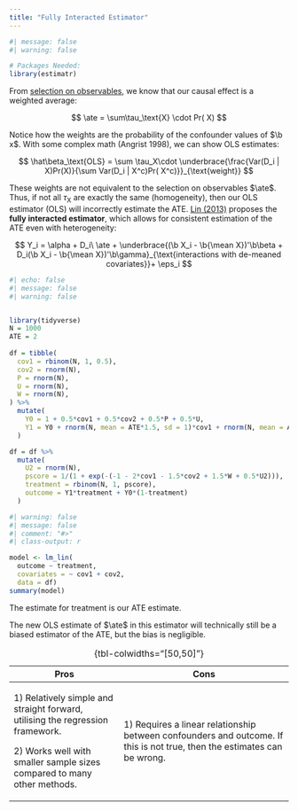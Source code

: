 ```yaml
---
title: "Fully Interacted Estimator"
---
```


```r
#| message: false
#| warning: false

# Packages Needed:
library(estimatr)
```

From [selection on observables](soo.qmd), we know that our causal effect is a weighted average:

$$
\ate = \sum\tau_\text{X} \cdot Pr( X)
$$

Notice how the weights are the probability of the confounder values of $\b x$. With some complex math (Angrist 1998), we can show OLS estimates:

$$
\hat\beta_\text{OLS} = \sum \tau_X\cdot \underbrace{\frac{Var(D_i | X)Pr(X)}{\sum Var(D_i | X^c)Pr( X^c)}}_{\text{weight}}
$$

These weights are not equivalent to the selection on observables $\ate$. Thus, if not all $\tau_\text{X}$ are exactly the same (homogeneity), then our OLS estimator (OLS) will incorrectly estimate the ATE. [Lin (2013)](https://projecteuclid.org/journals/annals-of-applied-statistics/volume-7/issue-1/Agnostic-notes-on-regression-adjustments-to-experimental-data--Reexamining/10.1214/12-AOAS583.full) proposes the **fully interacted estimator**, which allows for consistent estimation of the ATE even with heterogeneity:

$$
Y_i = \alpha + D_i\ \ate + \underbrace{(\b X_i - \b{\mean X})'\b\beta + D_i(\b X_i - \b{\mean X})'\b\gamma}_{\text{interactions with de-meaned covariates}}+ \eps_i
$$

```r
#| echo: false
#| message: false
#| warning: false


library(tidyverse)
N = 1000
ATE = 2
  
df = tibble(
  cov1 = rbinom(N, 1, 0.5),
  cov2 = rnorm(N),
  P = rnorm(N),
  U = rnorm(N), 
  W = rnorm(N),
) %>%
  mutate(
    Y0 = 1 + 0.5*cov1 + 0.5*cov2 + 0.5*P + 0.5*U,
    Y1 = Y0 + rnorm(N, mean = ATE*1.5, sd = 1)*cov1 + rnorm(N, mean = ATE/2)*(1-cov1)
  )

df = df %>%
  mutate(
    U2 = rnorm(N),
    pscore = 1/(1 + exp(-(-1 - 2*cov1 - 1.5*cov2 + 1.5*W + 0.5*U2))),
    treatment = rbinom(N, 1, pscore),
    outcome = Y1*treatment + Y0*(1-treatment)
  )
```

```r
#| warning: false
#| message: false
#| comment: "#>"
#| class-output: r

model <- lm_lin(
  outcome ~ treatment,
  covariates = ~ cov1 + cov2,
  data = df)
summary(model)
```

::: small
The estimate for treatment is our ATE estimate.
:::

The new OLS estimate of $\ate$ in this estimator will technically still be a biased estimator of the ATE, but the bias is negligible.

+---------------------------------------------------------------------------------+---------------------------------------------------------------------------------------------------------------------------+
| Pros                                                                            | Cons                                                                                                                      |
+=================================================================================+===========================================================================================================================+
| 1\) Relatively simple and straight forward, utilising the regression framework. | 1\) Requires a linear relationship between confounders and outcome. If this is not true, then the estimates can be wrong. |
|                                                                                 |                                                                                                                           |
| 2\) Works well with smaller sample sizes compared to many other methods.        |                                                                                                                           |
+---------------------------------------------------------------------------------+---------------------------------------------------------------------------------------------------------------------------+

: {tbl-colwidths="\[50,50\]"}
